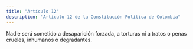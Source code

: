 ```yaml
---
title: "Artículo 12"
description: "Artículo 12 de la Constitución Política de Colombia"
---
```


Nadie será sometido a desaparición forzada, a torturas ni a tratos o penas crueles,
inhumanos o degradantes.